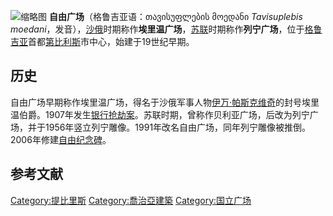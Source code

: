 {{noteTA
|G1=地名
}}
{{unreferenced|time=2014-04-06T05:31:33+00:00}}
[[File:Tavisupleba_square._Monument_of_St._George.jpg|缩略图]]
'''自由广场'''（格鲁吉亚语：თავისუფლების მოედანი ''Tavisuplebis moedani''，发音{{IPA-ka|tʰavisupʰlɛbis mɔɛdani|}}），[[沙俄|沙俄]]时期称作'''埃里温广场'''，[[苏联|苏联]]时期称作'''列宁广场'''，位于[[格鲁吉亚|格鲁吉亚]]首都[[第比利斯|第比利斯]]市中心，始建于19世纪早期。

== 历史 ==
自由广场早期称作埃里温广场，得名于沙俄军事人物[[伊万·帕斯克维奇|伊万·帕斯克维奇]]的封号埃里温伯爵。1907年发生[[1907年梯弗里斯银行抢劫案|银行抢劫案]]。苏联时期，曾称作贝利亚广场，后改为列宁广场，并于1956年竖立列宁雕像。1991年改名自由广场，同年列宁雕像被推倒。2006年修建[[自由纪念碑_(第比利斯)|自由纪念碑]]。

== 参考文献 ==
{{Reflist}}
{{commons category|Tavisuplebis Moedani, Tbilisi}}

[[Category:提比里斯|Category:提比里斯]]
[[Category:喬治亞建築|Category:喬治亞建築]]
[[Category:国立广场|Category:国立广场]]